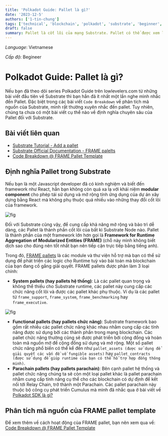 ```yaml
---
title: 'Polkadot Guide: Pallet là gì?'
date: '2023-12-5'
authors: ['1-tin-chung']
tags: ['technical', 'blockchain', 'polkadot', 'substrate', 'beginner', 'pallet', 'lang-vn']
draft: false
summary: Pallet là cốt lõi của mạng Substrate. Pallet có thể được xem là những mô đun nhỏ lẻ của FRAME gồm từng vai trò cụ thể trong việc khởi tạo tính năng phù hợp cho mạng Substrate.
---
```


_Language_: Vietnamese

_Cấp độ_: Begineer

# Polkadot Guide: Pallet là gì?

Nếu bạn đã theo dõi series Polkadot Guide trên lowlevelers.com từ những bài viết đầu tiên về Substrate thì bạn hẳn đã ít nhất một lần nghe mình nhắc đến Pallet. Đặc biệt trong các bài viết `Code Breakdown` về phân tích mã nguồn của Substrate, mình rất thường xuyên nhắc đến pallet. Tuy nhiên, chúng ta chưa có một bài viết cụ thể nào về định nghĩa chuyên sâu của Pallet đối với Substrate.

## Bài viết liên quan

- [Substrate Tutorial - Add a pallet](https://docs.substrate.io/tutorials/build-application-logic/add-a-pallet/)
- [Substrate Official Documentation - FRAME palelts](https://docs.substrate.io/reference/frame-pallets/)
- [Code Breakdown @ FRAME Pallet Template](https://lowlevelers.com/blog/polkadot/code-breakdown-pallet-template)

## Định nghĩa Pallet trong Substrate

Nếu bạn là một Javascript developer đã có kinh nghiệm và biết đến framework như React, hẳn bạn không còn quá xa lạ với khái niệm **modular component** cho phép tái sử dụng và mở rộng tính ứng dụng của dự án xây dựng bằng React mà không phụ thuộc quá nhiều vào những thay đổi cốt lõi của framework.

![fig](/static/images/polkadot/substrate-frame-pallets.png)

Đối với Substrate cũng vậy, để cung cấp khả năng mở rộng và bảo trì dễ dàng, các Pallet là thành phần cốt lõi của bất kì Substrate Node nào. Pallet là thành phần của một framework lớn hơn gọi là **Framework for Runtime Aggregation of Modularized Entities (FRAME)** (chỗ này mình không biết dịch sao cho đúng nên tốt nhất bạn nên tiếp cận trực tiếp bằng tiếng anh).

Trong đó, [FRAME pallets](https://docs.substrate.io/reference/frame-pallets/) là các module và thư viện hỗ trợ mà bạn có thể sử dụng để phát triển các logic cho Runtime tuỳ vào bài toán mà blockchain của bạn đang cố gắng giải quyết. FRAME pallets được phân làm 3 loại chính:

- **System pallets (hay pallets hệ thống)**: Là các pallet quan trọng và không thể thiếu cho Substrate runtime, các pallet này cung cấp các chức năng cốt lõi và được các pallet khác phụ thuộc. Ví dụ là các pallet từ `frame_support`, `frame_system`, `frame_benchmarking` hay `frame_executive`.

![fig](/static/images/polkadot/substrate-frame-system-pallets.png)

- **Functional pallets (hay pallets chức năng)**: Substrate framework bao gồm rất nhiều các pallet chức năng khác nhau nhằm cung cấp các tính năng được sử dụng bởi các thành phần trong mạng blockchain. Các pallet chức năng thường cũng sẽ được phát triển bởi cộng đồng và hoàn toàn mã nguồn mở để cộng đồng sử dụng và mở rộng. Một số pallet chức năng phổ biến có thể kể đến như `pallet_assets (được sử dụng để giải quyết các vấn đề về fungible assets)` hay `pallet_contracts (được sử dụng để giúp runtime của bạn có thể hỗ trợ hợp đồng thông minh)`.
- **Parachain pallets (hay pallets parachain)**: Bên cạnh pallet hệ thống và pallet chức năng chúng ta sẽ còn một loại pallet khác là pallet parachain nhằm cung cấp tính năng cụ thể cho các blockchain có dự định để kết nối tới Relay Chain, trở thành một Parachain. Các pallet parachain này thuộc bộ công cụ phát triển Cumulus mà mình đã nhắc qua ở bài viết về [Polkadot SDK là gì?](https://lowlevelers.com/blog/polkadot/polkadot-sdk-la-gi)

## Phân tích mã nguồn của FRAME pallet template

Để xem thêm về cách hoạt động của FRAME pallet, bạn nên xem qua về: [Code Breakdown @ FRAME Pallet Template](https://lowlevelers.com/blog/polkadot/code-breakdown-pallet-template)
